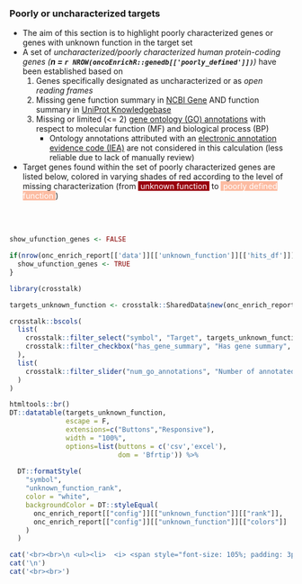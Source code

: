 ### Poorly or uncharacterized targets

* The aim of this section is to highlight poorly characterized genes or genes with unknown function in the target set
* A set of _uncharacterized/poorly characterized human protein-coding genes (__n = `r NROW(oncoEnrichR::genedb[['poorly_defined']])`__) _ have been established based on
   1. Genes specifically designated as uncharacterized or as _open reading frames_
   2. Missing gene function summary in [NCBI Gene](https://www.ncbi.nlm.nih.gov/gene) AND function summary in [UniProt Knowledgebase](https://uniprot.org)
   2. Missing or limited (<= 2) [gene ontology (GO) annotations](https://www.ebi.ac.uk/GOA/human_release) with respect to molecular function (MF) and biological process (BP)
      * Ontology annotations attributed with an [electronic annotation evidence code (IEA)](http://geneontology.org/docs/guide-go-evidence-codes/) are not considered in this calculation (less reliable due to lack of manually review)
      
* Target genes found within the set of poorly characterized genes are listed below, colored in varying shades of red according to the level of missing characterization (from <span style="background-color:#99000d; padding:2x; color:white">&nbsp;unknown function&nbsp;</span> to <span style="background-color:#fcbba1; padding:2x; color:white">&nbsp;poorly defined function&nbsp;</span>)
   
<br><br>



```r

show_ufunction_genes <- FALSE

if(nrow(onc_enrich_report[['data']][['unknown_function']][['hits_df']]) > 0){
  show_ufunction_genes <- TRUE
}

```


```r
library(crosstalk)

targets_unknown_function <- crosstalk::SharedData$new(onc_enrich_report[['data']][['unknown_function']][['hits_df']])

crosstalk::bscols(
  list(
    crosstalk::filter_select("symbol", "Target", targets_unknown_function, ~symbol),
    crosstalk::filter_checkbox("has_gene_summary", "Has gene summary", targets_unknown_function, ~has_gene_summary)
  ),
  list(
    crosstalk::filter_slider("num_go_annotations", "Number of annotated GO terms (non-IEA)", targets_unknown_function, ~num_go_terms)
  )
)

htmltools::br()
DT::datatable(targets_unknown_function, 
              escape = F, 
              extensions=c("Buttons","Responsive"), 
              width = "100%",
              options=list(buttons = c('csv','excel'), 
                           dom = 'Bfrtip')) %>%
  
  DT::formatStyle(
    "symbol",
    "unknown_function_rank", 
    color = "white",
    backgroundColor = DT::styleEqual(
      onc_enrich_report[["config"]][["unknown_function"]][["rank"]],
      onc_enrich_report[["config"]][["unknown_function"]][["colors"]]
    )
  )


```


```r
cat('<br><br>\n <ul><li>  <i> <span style="font-size: 105%; padding: 3px; background-color:#989898; color:white">&nbsp;&nbsp;<b>NO</b> genes with unknown or poorly defined functions were detected in target set.&nbsp;&nbsp; </span></i></li></ul>',sep='\n')
cat('\n')
cat('<br><br>')

```


<br><br>
